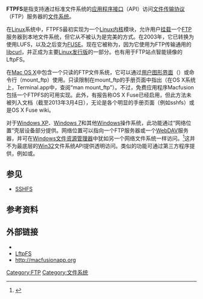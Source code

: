 {{NoteTA
|G1=IT
}}
'''FTPFS'''是指支持通过标准文件系统的[[应用程序接口|应用程序接口]]（API）访问[[文件传输协议|文件传输协议]]（FTP）服务器的[[文件系统|文件系统]]。

在[[Linux|Linux]]系统中，FTPFS最初实现为一个[[Linux内核|Linux内核]]模块，允许用户[[挂载|挂载]]一个[[文件传输协议|FTP]]服务器到本地文件系统，但它从不被认为是完美的方式。在2003年，它已转换为使用LUFS，以及之后变为[[FUSE|FUSE]]。现在它被称为{{tsl|en|CurlFtpFS}}，因为它使用为FTP传输通用的[[CURL|libcurl]]，并正成为主要[[Linux发行版|Linux发行版]]的一部分。也有用于FTP站点智能镜像的LftpFS。

在[[MacOS|Mac OS X]]中包含一个只读的FTP文件系统，它可以通过[[用户图形界面|用户图形界面]]（{{键盘按钮|Command|K}}）或命令行（mount_ftp）使用。只读限制在mount_ftp的手册页面中指出（在OS X系统上，Terminal.app中，查阅“man mount_ftp”）。不过，免费应用程序Macfusion包括一个FTPFS的可用实现。此外，有报告称OS X Fuse已经启用{{what}}，但此方法未被列入文档（截至2013年3月4日），无论是各个明显的手册页面（例如sshfs）或是OS X Fuse wiki。

对于[[Windows_XP|Windows XP]]、[[Windows_7|Windows 7]]和其他[[Microsoft_Windows|Windows]]操作系统，此功能通过“网络位置”壳层设备部分提供。网络位置可以指向一个FTP服务器或一个[[WebDAV|WebDAV]]服务器，并可在[[Windows文件资源管理器|Windows文件资源管理器]]中犹如另一个网络文件系统一样访问。<ref>{{Cite news|url=http://d4b.livejournal.com/2834802.html|title=How to configure and use the Windows 7 native FTP client|last=Beroff|first=David|date=4 Jun 2013|newspaper=LiveJournal|accessdate=30 May 2014|deadurl=yes|archiveurl=https://archive.is/20140530053357/http://d4b.livejournal.com/2834802.html|archivedate=2014年5月30日}}</ref>这并不为最底层的[[Windows_API|Win32]]文件系统API提供透明访问。类似的功能可通过第三方程序提供，例如{{tsl|en|WebDrive}}或{{tsl|en|FTPDrive}}。

== 参见 ==
* [[SSHFS|SSHFS]]

== 参考资料 ==
{{reflist}}

== 外部链接 ==
* {{Official|http://ftpfs.sourceforge.net/}}
* [http://lftpfs.sourceforge.net/ LftpFS]{{Wayback|url=http://lftpfs.sourceforge.net/ |date=20160918091431 }}
* http://macfusionapp.org{{Wayback|url=http://macfusionapp.org/ |date=20200912100235 }}

{{文件系统}}
[[Category:FTP|Category:FTP]]
[[Category:文件系统|Category:文件系统]]